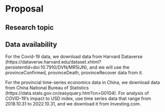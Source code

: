 # Proposal

## Research topic

## Data availability

For the Covid-19 data, we download data from Harvard Dataverse (https://dataverse.harvard.edu/dataset.xhtml?persistentId=doi:10.7910/DVN/MR5IJN), and we will use the provinceConfirmed, provinceDeath, provinceRecover data from it.

For the provincial time-series economics data in China, we download data from China National Bureau of Statistics (https://data.stats.gov.cn/easyquery.htm?cn=G0104). For analysis of COVID-19's impact to USD index, use time series data that range from 2018.10.31 to 2022.10.31, and we download it from Investing.com.
